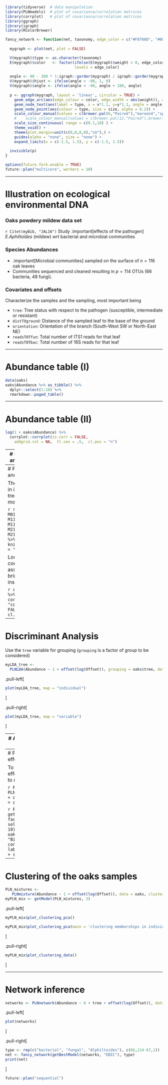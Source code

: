 ```r
library(tidyverse)  # data manipulation
library(PLNmodels)  # plot of covariance/correlation matrices
library(corrplot)   # plot of covariance/correlation matrices
library(ggraph)
library(igraph)
library(RColorBrewer)

fancy_network <- function(net, taxonomy, edge_color = c("#F8766D", "#00BFC4")) {
  
  mygraph <- plot(net, plot = FALSE)

  V(mygraph)$type <- as.character(taxonomy)
  E(mygraph)$color   <- factor(ifelse(E(mygraph)$weight > 0, edge_color[1], edge_color[2]), 
                               levels = edge_color)
  
  angle <- 90 - 360 * 1:igraph::gorder(mygraph) / igraph::gorder(mygraph)
  V(mygraph)$hjust <- ifelse(angle < -90, 1, 0)
  V(mygraph)$angle <- ifelse(angle < -90, angle + 180, angle)
  
  p <- ggraph(mygraph, layout = 'linear', circular = TRUE) + 
    geom_edge_arc(aes(edge_colour = color, edge_width = abs(weight)), alpha = 0.5, show.legend = FALSE) +
    geom_node_text(aes(label = type, x = x*1.1, y=y*1.1, angle = angle, hjust = hjust), size = 2, alpha = 1) +
    geom_node_point(aes(colour = type, size = size, alpha = 0.2)) +
    scale_colour_manual(values = c(brewer.pal(6,"Paired"),"maroon4","springgreen", "tan4","plum","brown4","burlywood",brewer.pal(8, "Dark2"), "navy")) +
    #    scale_colour_manual(values = c(brewer.pal(12,"Paired"),brewer.pal(8, "Dark2"), "navy")) +
    scale_size_continuous( range = c(0.1,10) ) +
    theme_void() +
    theme(plot.margin=unit(c(0,0,0,0),"cm"),) + 
    guides(alpha = "none", size = "none") + 
    expand_limits(x = c(-1.5, 1.5), y = c(-1.5, 1.5))
  
  invisible(p)
}
```

```r
options(future.fork.enable = TRUE)
future::plan("multicore", workers = 10)
```

---

# Illustration on ecological environmental DNA 

### Oaks powdery mildew data set

`r Citet(myBib, "JAL16")` Study .important[effects of the pathogen] _E.Aphiltoïdes_ (mildew) wrt bacterial and microbial communities

### Species Abundances

- .important[Microbial communities] sampled on the surface of $n = 116$ oak leaves
- Communities sequenced and cleaned resulting in $p=114$ OTUs (66 bacteria, 48 fungi).

### Covariates and offsets

Characterize the samples and the sampling, most important being

- `tree`: Tree status with respect to the pathogen (susceptible, intermediate or resistant)
- `distTOground`: Distance of the sampled leaf to the base of the ground
- `orientation`: Orientation of the branch (South-West SW or North-East NE)
- `readsTOTfun`: Total number of ITS1 reads for that leaf
- `readsTOTbac`: Total number of 16S reads for that leaf

---

# Abundance table (I)

```r
data(oaks)
oaks$Abundance %>% as_tibble() %>% 
  dplyr::select(1:10) %>% 
  rmarkdown::paged_table()
```

---

# Abundance table (II)

```r
log(1 + oaks$Abundance) %>% 
  corrplot::corrplot(is.corr = FALSE,
    addgrid.col = NA,  tl.cex = .5,  cl.pos = "n")
```

---
#  PLN with offsets and covariates (1)

## Offset: .small[modeling sampling effort]

The predefined offset uses the total sum of reads, accounting for technologies specific to fungi and bacteria:

```r
M01_oaks <- PLN(Abundance ~ 1 + offset(log(Offset)) , oaks)
```

## Covariates: .small[tree and orientation effects ('ANOVA'-like) ]

The `tree` status is a natural candidate for explaining a part of the variance.

- We chose to describe the tree effect in the regression coefficient (mean)
- A possibly spurious effect regarding the interactions  between species (covariance).

```r
M11_oaks <- PLN(Abundance ~ 0 + tree + offset(log(Offset)), oaks)
```

What about adding more covariates in the model, e.g. the orientation?

```r
M21_oaks <- PLN(Abundance ~  0 + tree + orientation + offset(log(Offset)), oaks)
```

---
#  PLN with offsets and covariates (2)

There is a clear gain in introducing the tree covariate in the model:

```r
rbind(M01 = M01_oaks$criteria,
      M11 = M11_oaks$criteria, M21 = M21_oaks$criteria) %>% 
  knitr::kable(format = "html")
```

Looking at the coefficients $\mathbf{B}$ associated with `tree` bring additional insights:

```r
coef(M11_oaks) %>% t() %>% corrplot(method = "color", is.corr = FALSE, tl.cex = 1, cl.pos = "n")
```

---

# Discriminant Analysis

Use the `tree` variable for grouping (`grouping` is a factor of group to be considered)

```r
myLDA_tree <- 
  PLNLDA(Abundance ~ 1 + offset(log(Offset)), grouping = oaks$tree, data = oaks)
```

.pull-left[
```r
plot(myLDA_tree, map = "individual")
```
]

.pull-right[
```r
plot(myLDA_tree, map = "variable")
```
]

---
# A PCA analysis of the oaks data set

```r
PCA_offset <- PLNPCA(Abundance ~ 1 + offset(log(Offset)), data = oaks, ranks = 1:30)
```

<small>
```r
getBestModel(PCA_offset, "BIC") %>% factoextra::fviz_pca_biplot(
  select.var = list(contrib = 10), addEllipses = TRUE, habillage = oaks$tree,
  title = "Biplot (10 most contributing species)"
  ) + labs(col = "tree status") + scale_color_viridis_d()
```
</small>

---
# PCA: removing covariate effects

To hopefully find some hidden effects in the data, we can try to remove confounding ones:

```r
PCA_tree <- 
  PLNPCA(Abundance ~ 0 + tree + offset(log(Offset)), data = oaks, ranks = 1:30)
```

```r
PCA_tree %>% getBestModel("BIC") %>% 
factoextra::fviz_pca_biplot(
  select.var = list(contrib = 10), col.ind = oaks$distTOground,
  title = "Biplot (10 most contributing species)"
  ) + labs(col = "distance (cm)") + scale_color_viridis_c()
```

---
# Clustering of the oaks samples

```r
PLN_mixtures <-
   PLNmixture(Abundance ~ 1 + offset(log(Offset)), data = oaks, clusters = 1:3)
myPLN_mix <- getModel(PLN_mixtures, 3)
```

.pull-left[
```r
myPLN_mix$plot_clustering_pca()
```

```r
myPLN_mix$plot_clustering_pca(main = 'clustering memberships in individual factor map')
```
]

.pull-right[
```r
myPLN_mix$plot_clustering_data()
```
]

---
# Network inference

```r
networks <- PLNnetwork(Abundance ~ 0 + tree + offset(log(Offset)), data = oaks)
```

.pull-left[
```r
plot(networks)
```
]

.pull-right[
```r
type <- rep(c("bacterial", "fungal", "Alphiltoides"), c(66,114-67,1))
net <- fancy_network(getBestModel(networks, "EBIC"), type)
print(net)
```
]


```r
future::plan("sequential")
```
